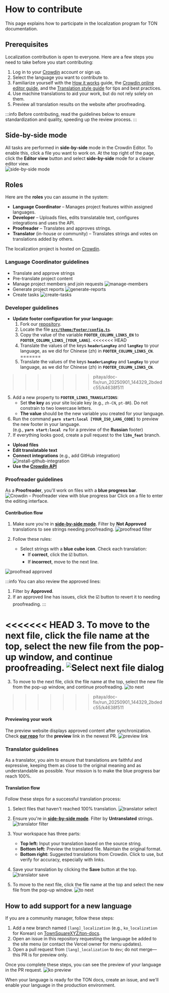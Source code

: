 
# How to contribute

This page explains how to participate in the localization program for TON documentation.

## Prerequisites

Localization contribution is open to everyone. Here are a few steps you need to take before you start contributing:

1. Log in to your [Crowdin](https://crowdin.com) account or sign up.
2. Select the language you want to contribute to.
3. Familiarize yourself with the [How it works](/v3/contribute/localization-program/how-it-works/) guide, the [Crowdin online editor guide](https://support.crowdin.com/online-editor/), and the [Translation style guide](/v3/contribute/localization-program/translation-style-guide/) for tips and best practices.
4. Use machine translations to aid your work, but do not rely solely on them.
5. Preview all translation results on the website after proofreading.

:::info
Before contributing, read the guidelines below to ensure standardization and quality, speeding up the review process.
:::

## Side-by-side mode

All tasks are performed in **side-by-side** mode in the Crowdin Editor. To enable this, click a file you want to work on. At the top right of the page, click the **Editor view** button and select **side-by-side** mode for a clearer editor view.  
![side-by-side mode](/img/localizationProgramGuideline/side-by-side.png)

## Roles

Here are the **roles** you can assume in the system:

- **Language Coordinator** – Manages project features within assigned languages.
- **Developer** – Uploads files, edits translatable text, configures integrations and uses the API.
- **Proofreader** – Translates and approves strings.
- **Translator** (in-house or community) – Translates strings and votes on translations added by others.

The localization project is hosted on [Crowdin](https://crowdin.com/project/ton-docs).


### Language Coordinator guidelines
- Translate and approve strings
- Pre-translate project content
- Manage project members and join requests
  ![manage-members](/img/localizationProgramGuideline/manage-members.png)
- Generate project reports
  ![generate-reports](/img/localizationProgramGuideline/generate-reports.png)
- Create tasks
  ![create-tasks](/img/localizationProgramGuideline/create-tasks.png)

### Developer guidelines
- **Update footer configuration for your language:**
  1. Fork our [repository](https://github.com/TownSquareXYZ/ton-docs/tree/l10n_feat).
  2. Locate the file [**`src/theme/Footer/config.ts`**](https://github.com/TownSquareXYZ/ton-docs/blob/main/src/theme/Footer/config.ts).
  3. Copy the value of the variable **`FOOTER_COLUMN_LINKS_EN`** to **`FOOTER_COLUMN_LINKS_[YOUR_LANG]`**.
<<<<<<< HEAD
  4. Translate the values of the keys **`headerLangKey`** and **`langKey`** to your language, as we did for Chinese (zh) in **`FOOTER_COLUMN_LINKS_CN`**.
=======
  4. Translate the values of the keys **`headerLangKey`** and **`langKey`** to your language, as we did for Chinese (zh) in **`FOOTER_COLUMN_LINKS_CN`**.
>>>>>>> pitaya/doc-fix/run_20250901_144329_2bdedc55/k4638f511
  5. Add a new property to **`FOOTER_LINKS_TRANSLATIONS`**:
      - Set **the key** as your site locale key (e.g., `zh-CN`, `pt-BR`). Do not constrain to two lowercase letters.
      - **The value** should be the new variable you created for your language.
  6. Run the command **`yarn start:local [YOUR_ISO_LANG_CODE]`** to preview the new footer in your language.   
        (e.g., **`yarn start:local ru`** for a preview of the **Russian** footer)
  7. If everything looks good, create a pull request to the **`l10n_feat`** branch.
- **Upload files**
- **Edit translatable text**
- **Connect integrations** (e.g., add GitHub integration)
  ![install-github-integration](/img/localizationProgramGuideline/howItWorked/install-github-integration.png)
- **Use the [Crowdin API](https://developer.crowdin.com/api/v2/)**

### Proofreader guidelines

As a **Proofreader**, you'll work on files with a **blue progress bar**.
![Crowdin – Proofreader view with blue progress bar](/img/localizationProgramGuideline/proofread-step1.png)
Click on a file to enter the editing interface.

#### Contribution flow

1. Make sure you're in [**side-by-side mode**](#side-by-side-mode). Filter by **Not Approved** translations to see strings needing proofreading.
![proofread filter](/img/localizationProgramGuideline/proofread-filter.png)

2. Follow these rules:
   - Select strings with a **blue cube icon**. Check each translation:
      - If **correct**, click the ☑️ button.
      - If **incorrect**, move to the next line.

![proofread approved](/img/localizationProgramGuideline/proofread-approved.png)

:::info
You can also review the approved lines:
  1. Filter by **Approved**.
  2. If an approved line has issues, click the ☑️ button to revert it to needing proofreading.
:::

<<<<<<< HEAD
3. To move to the next file, click the file name at the top, select the new file from the pop-up window, and continue proofreading.
![Select next file dialog](/img/localizationProgramGuideline/redirect-to-next.png)
=======
3. To move to the next file, click the file name at the top, select the new file from the pop-up window, and continue proofreading.
![to next](/img/localizationProgramGuideline/redirect-to-next.png)
>>>>>>> pitaya/doc-fix/run_20250901_144329_2bdedc55/k4638f511

#### Previewing your work
The preview website displays approved content after synchronization. Check [**our repo**](https://github.com/TownSquareXYZ/ton-docs/pulls) for the **preview** link in the newest PR.
![preview link](/img/localizationProgramGuideline/preview-link.png)

### Translator guidelines

As a translator, you aim to ensure that translations are faithful and expressive, keeping them as close to the original meaning and as understandable as possible. Your mission is to make the blue progress bar reach 100%.

#### Translation flow

Follow these steps for a successful translation process:

1. Select files that haven't reached 100% translation.
![translator select](/img/localizationProgramGuideline/translator-select.png)

2. Ensure you're in [**side-by-side mode**](#side-by-side-mode). Filter by **Untranslated** strings.
![translator filter](/img/localizationProgramGuideline/translator-filter.png)

3. Your workspace has three parts:
   - **Top left:** Input your translation based on the source string.
   - **Bottom left:** Preview the translated file. Maintain the original format.
   - **Bottom right:** Suggested translations from Crowdin. Click to use, but verify for accuracy, especially with links.
  
4. Save your translation by clicking the **Save** button at the top.
![translator save](/img/localizationProgramGuideline/translator-save.png)

5. To move to the next file, click the file name at the top and select the new file from the pop-up window.
![to next](/img/localizationProgramGuideline/redirect-to-next.png)

## How to add support for a new language

If you are a community manager, follow these steps:

1. Add a new branch named `[lang]_localization` (e.g., `ko_localization` for Korean) on [TownSquareXYZ/ton-docs](https://github.com/TownSquareXYZ/ton-docs).
2. Open an issue in this repository requesting the language be added to the site menu (or contact the Vercel owner for menu updates).
3. Open a pull request from `[lang]_localization` to `dev`; do not merge—this PR is for preview only.

Once you complete these steps, you can see the preview of your language in the PR request.
![ko preview](/img/localizationProgramGuideline/ko_preview.png)

When your language is ready for the TON docs, create an issue, and we'll enable your language in the production environment.

<Feedback />
